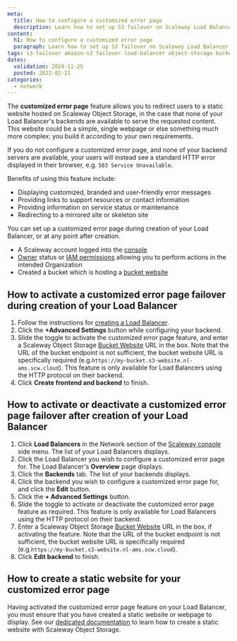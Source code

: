 ```yaml
---
meta:
  title: How to configure a customized error page
  description: Learn how to set up S3 failover on Scaleway Load Balancer for seamless redundancy. Follow this step-by-step guide to ensure high availability and optimal performance for your cloud storage.
content:
  h1: How to configure a customized error page
  paragraph: Learn how to set up S3 failover on Scaleway Load Balancer for seamless redundancy. Follow this step-by-step guide to ensure high availability and optimal performance for your cloud storage.
tags: s3-failover amazon-s3 failover load-balancer object-storage bucket
dates:
  validation: 2024-11-25
  posted: 2022-02-21
categories:
  - network
---
```



The **customized error page** feature allows you to redirect users to a static website hosted on Scaleway Object Storage, in the case that none of your Load Balancer's backends are available to serve the requested content. This website could be a simple, single webpage or else something much more complex: you build it according to your own requirements.

If you do not configure a customized error page, and none of your backend servers are available, your users will instead see a standard HTTP error displayed in their browser, e.g. `503 Service Unavailable`.

Benefits of using this feature include:
- Displaying customized, branded and user-friendly error messages
- Providing links to support resources or contact information
- Providing information on service status or maintenance
- Redirecting to a mirrored site or skeleton site

You can set up a customized error page during creation of your Load Balancer, or at any point after creation.

<Macro id="requirements" />

- A Scaleway account logged into the [console](https://console.scaleway.com)
- [Owner](/iam/concepts/#owner) status or [IAM permissions](/iam/concepts/#permission) allowing you to perform actions in the intended Organization
- Created a bucket which is hosting a [bucket website](/object-storage/how-to/use-bucket-website/)

## How to activate a customized error page failover during creation of your Load Balancer

1. Follow the instructions for [creating a Load Balancer](/load-balancer/how-to/create-load-balancer/).
2. Click the  **+Advanced Settings** button while configuring your backend.
    <Lightbox src={image} alt="" />
3. Slide the <Icon name="toggle" /> toggle to activate the customized error page feature, and enter a Scaleway Object Storage [Bucket Website](/object-storage/concepts/#bucket-website) URL in the box. Note that the URL of the bucket endpoint is not sufficient, the bucket website URL is specifically required (e.g.`https://my-bucket.s3-website.nl-ams.scw.cloud`).
    <Message type="note">
      This feature is only available for Load Balancers using the HTTP protocol on their backend.
    </Message>
4. Click **Create frontend and backend** to finish.

## How to activate or deactivate a customized error page failover after creation of your Load Balancer

1. Click **Load Balancers** in the Network section of the [Scaleway console](https://console.scaleway.com/) side menu. The list of your Load Balancers displays.
2. Click the Load Balancer you wish to configure a customized error page for. The Load Balancer's **Overview** page displays.
3. Click the **Backends** tab. The list of your backends displays.
4. Click the backend you wish to configure a customized error page for, and click the **Edit** button.
5. Click the  **+ Advanced Settings** button.
    <Lightbox src={image2} alt="" />
6. Slide the <Icon name="toggle" /> toggle to activate or deactivate the customized error page feature as required.
    <Message type="note">
      This feature is only available for Load Balancers using the HTTP protocol on their backend.
    </Message>
7. Enter a Scaleway Object Storage [Bucket Website](/object-storage/concepts/#bucket-website) URL in the box, if activating the feature. Note that the URL of the bucket endpoint is not sufficient, the bucket website URL is specifically required (e.g.`https://my-bucket.s3-website.nl-ams.scw.cloud`).
8. Click **Edit backend** to finish.

## How to create a static website for your customized error page

Having activated the customized error page feature on your Load Balancer, you must ensure that you have created a static website or webpage to display. See our [dedicated documentation](/object-storage/how-to/use-bucket-website/) to learn how to create a static website with Scaleway Object Storage.


